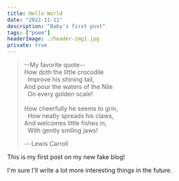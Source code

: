 ```yaml
---
title: Hello World
date: "2022-11-11"
description: "Baby's first post"
tags: ["poem"]
headerImage: ./header-img1.jpg
private: true
---
```


> --My favorite quote-- \
> How doth the little crocodile \
> &nbsp;&nbsp;Improve his shining tail, \
> And pour the waters of the Nile \
> &nbsp;&nbsp;On every golden scale! \
> \
> How cheerfully he seems to grin, \
> &nbsp;&nbsp;How neatly spreads his claws, \
> And welcomes little fishes in, \
> &nbsp;&nbsp;With gently smiling jaws!
>
> -- Lewis Carroll

This is my first post on my new fake blog!

I'm sure I'll write a lot more interesting things in the future.
